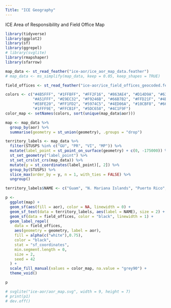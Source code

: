 ```yaml
---
Title: "ICE Geography"
---
```


ICE Area of Responsibility and Field Office Map

```r

library(tidyverse)
library(ggplot2)
library(sf)
library(ggrepel)
# library(svglite)
library(rmapshaper)
library(sfarrow)

map_data <- st_read_feather("ice-aor/ice_aor_map_data.feather")
# map_data <- ms_simplify(map_data, keep = 0.05, keep_shapes = TRUE)

field_offices <- st_read_feather("ice-aor/ice_field_offices_geocoded.feather")

colors <- c("#4B5FFF", "#1FFBFF", "#FF2F16", "#863AE4", "#D14D9A", "#63B6FB",
            "#A51FFF", "#E9EC32", "#F9246B", "#66B7B2", "#FFD21F", "#4B1FFF", "#FF5F16", "#F9C424",
            "#E8FE20", "#FF1FD2", "#5974C5", "#4ED06A", "#10CBF8", "#66FF1F", "#D61FFF",
            "#1FFF9E", "#FFCB1F", "#5DC658", "#4C1F9F")
color_map <- setNames(colors, sort(unique(map_data$aor)))

map <- map_data %>%
  group_by(aor) %>%
  summarise(geometry = st_union(geometry), .groups = "drop")

territory_labels <- map_data %>%
  filter(STUSPS %in% c("GU", "PR", "VI", "MP")) %>%
  mutate(label_point = st_point_on_surface(geometry) + c(0, -175000)) %>%
  st_set_geometry("label_point") %>%
  st_set_crs(st_crs(map_data)) %>% 
  mutate(y = st_coordinates(label_point)[, 2]) %>%
  group_by(STUSPS) %>%
  slice_max(order_by = y, n = 1, with_ties = FALSE) %>%
  ungroup()

territory_labels$NAME <- c("Guam", "N. Mariana Islands", "Puerto Rico", "U.S. Virgin Islands")

p <-
  ggplot(map) +
  geom_sf(aes(fill = aor), color = NA, linewidth = 0) +
  geom_sf_text(data = territory_labels, aes(label = NAME), size = 2) +
  geom_sf(data = field_offices, color = "black", linewidth = 1) +
  geom_label_repel(
    data = field_offices,
    aes(geometry = geometry, label = aor),
    fill = alpha(c("white"),0.75),
    color = "black",
    stat = "sf_coordinates",
    min.segment.length = 0,
    size = 2,
    seed = 42 
  ) +
  scale_fill_manual(values = color_map, na.value = "grey90") +
  theme_void()

p

# svglite("ice-aor/aor_map.svg", width = 9, height = 7)
# print(p1)
# dev.off()

```
